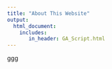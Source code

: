 ```yaml
---
title: "About This Website"
output: 
  html_document:
    includes:
       in_header: GA_Script.html
---
```


ggg
